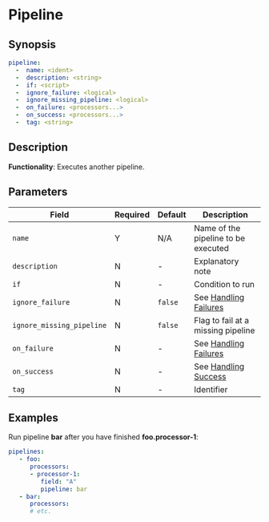 # Pipeline

## Synopsis

```yaml {2}
pipeline:
  -  name: <ident>
  -  description: <string>
  -  if: <script>
  -  ignore_failure: <logical>
  -  ignore_missing_pipeline: <logical>
  -  on_failure: <processors...>
  -  on_success: <processors...>
  -  tag: <string>
```

## Description

**Functionality**: Executes another pipeline.

## Parameters

|Field|Required|Default|Description|
|---|---|---|---|
|`name`|Y|N/A|Name of the pipeline to be executed|
|`description`|N|-|Explanatory note|
|`if`|N|-|Condition to run|
|`ignore_failure`|N|`false`|See [Handling Failures](../handling-failures.mdx)|
|`ignore_missing_pipeline`|N|`false`|Flag to fail at a missing pipeline|
|`on_failure`|N|-|See [Handling Failures](../handling-failures.mdx)|
|`on_success`|N|-|See [Handling Success](../handling-success.mdx)|
|`tag`|N|-|Identifier|

## Examples

Run pipeline **bar** after you have finished **foo.processor-1**:

```yaml
pipelines:
   - foo:
      processors:
      - processor-1:
         field: "A"
         pipeline: bar
   - bar:
      processors:
      # etc.
```
